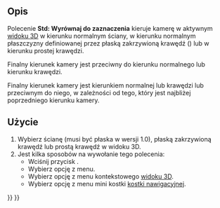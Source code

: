 <languages/>

{{Docnav/pl
|[[Std_ViewFitSelection|Dopasuj do wyboru]]
|[[Std_ViewIsometric/pl|Widok izometryczny]]
|[[Std_View_Menu/pl|Menu Widok]]
|IconL=Std_ViewFitSelection.svg
|IconR=Std_ViewIsometric.svg
|IconC=Freecad.svg
}}

{{GuiCommand/pl
|Name=Std AlignToSelection
|Name/pl=Std: Wyrównaj do zaznaczenia
|MenuLocation=Widok → Widoki standardowe → Wyrównaj do zaznaczenia
|Workbenches=All
|Shortcut=
|Version=1.0
|SeeAlso=
}}

<span id="Description"></span>
==Opis==

Polecenie '''Std: Wyrównaj do zaznaczenia''' kieruje kamerę w aktywnym [[3D_view/pl|widoku 3D]] w kierunku normalnym ściany, w kierunku normalnym płaszczyzny definiowanej przez płaską zakrzywioną krawędź ({{Version/pl|1.1}}) lub w kierunku prostej krawędzi.

{{Version/pl|1.0}} Finalny kierunek kamery jest przeciwny do kierunku normalnego lub kierunku krawędzi.

{{Version/pl|1.1}} Finalny kierunek kamery jest kierunkiem normalnej lub krawędzi lub przeciwnym do niego, w zależności od tego, który jest najbliżej poprzedniego kierunku kamery.

<span id="Usage"></span>
==Użycie==

# Wybierz ścianę (musi być płaska w wersji 1.0), płaską zakrzywioną krawędź lub prostą krawędź w widoku 3D.
# Jest kilka sposobów na wywołanie tego polecenia:
#* Wciśnij przycisk {{Button|[[Image:Std_AlignToSelection.svg|16px]] [[Std_AlignToSelection/pl|Wyrównaj do zaznaczenia]]}}.
#* Wybierz opcję {{MenuCommand|Widok → Widoki standardowe → [[Image:Std_AlignToSelection.svg|16px]] Wyrównaj do zaznaczenia}} z menu.
#* Wybierz opcję {{MenuCommand|[[Image:Std_AlignToSelection.svg|16px]] Wyrównaj do zaznaczenia}} z menu kontekstowego [[3D_view/pl|widoku 3D]].
#* Wybierz opcję {{MenuCommand|[[Image:Std_AlignToSelection.svg|16px]] Wyrównaj do zaznaczenia}} z menu mini kostki [[Navigation_Cube/pl|kostki nawigacyjnej]].


{{Docnav/pl
|[[Std_ViewFitSelection|Dopasuj do wyboru]]
|[[Std_ViewIsometric/pl|Widok izometryczny]]
|[[Std_View_Menu/pl|Menu Widok]]
|IconL=Std_ViewFitSelection.svg
|IconR=Std_ViewIsometric.svg
|IconC=Freecad.svg
}}

{{Std_Base_navi{{#translation:}}}}
{{Userdocnavi{{#translation:}}}}